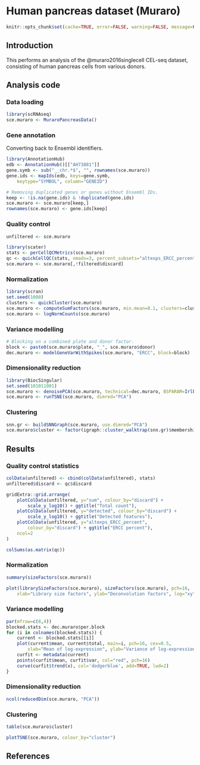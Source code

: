 # Human pancreas dataset (Muraro)

```r
knitr::opts_chunk$set(cache=TRUE, error=FALSE, warning=FALSE, message=FALSE)
```

## Introduction

This performs an analysis of the @muraro2016singlecell CEL-seq dataset,
consisting of human pancreas cells from various donors.

## Analysis code

### Data loading

```r
library(scRNAseq)
sce.muraro <- MuraroPancreasData()
```

### Gene annotation

Converting back to Ensembl identifiers.

```r
library(AnnotationHub)
edb <- AnnotationHub()[["AH73881"]]
gene.symb <- sub("__chr.*$", "", rownames(sce.muraro))
gene.ids <- mapIds(edb, keys=gene.symb, 
    keytype="SYMBOL", column="GENEID")

# Removing duplicated genes or genes without Ensembl IDs.
keep <- !is.na(gene.ids) & !duplicated(gene.ids)
sce.muraro <- sce.muraro[keep,]
rownames(sce.muraro) <- gene.ids[keep]
```

### Quality control

```r
unfiltered <- sce.muraro
```

```r
library(scater)
stats <- perCellQCMetrics(sce.muraro)
qc <- quickCellQC(stats, nmads=3, percent_subsets="altexps_ERCC_percent")
sce.muraro <- sce.muraro[,!filtered$discard]
```

### Normalization

```r
library(scran)
set.seed(1000)
clusters <- quickCluster(sce.muraro)
sce.muraro <- computeSumFactors(sce.muraro, min.mean=0.1, clusters=clusters)
sce.muraro <- logNormCounts(sce.muraro)
```

### Variance modelling

```r
# Blocking on a combined plate and donor factor.
block <- paste0(sce.muraro$plate, "_", sce.muraro$donor)
dec.muraro <- modelGeneVarWithSpikes(sce.muraro, "ERCC", block=block)
```

### Dimensionality reduction

```r
library(BiocSingular)
set.seed(101011001)
sce.muraro <- denoisePCA(sce.muraro, technical=dec.muraro, BSPARAM=IrlbaParam())
sce.muraro <- runTSNE(sce.muraro, dimred="PCA")
```

### Clustering

```r
snn.gr <- buildSNNGraph(sce.muraro, use.dimred="PCA")
sce.muraro$cluster <- factor(igraph::cluster_walktrap(snn.gr)$membership)
```

## Results

### Quality control statistics

```r
colData(unfiltered) <- cbind(colData(unfiltered), stats)
unfiltered$discard <- qc$discard

gridExtra::grid.arrange(
    plotColData(unfiltered, y="sum", colour_by="discard") +
        scale_y_log10() + ggtitle("Total count"),
    plotColData(unfiltered, y="detected", colour_by="discard") +
        scale_y_log10() + ggtitle("Detected features"),
    plotColData(unfiltered, y="altexps_ERCC_percent",
        colour_by="discard") + ggtitle("ERCC percent"),
    ncol=2
)
```

```r
colSums(as.matrix(qc))
```

### Normalization

```r
summary(sizeFactors(sce.muraro))
```

```r
plot(librarySizeFactors(sce.muraro), sizeFactors(sce.muraro), pch=16,
    xlab="Library size factors", ylab="Deconvolution factors", log="xy")
```

### Variance modelling

```r
par(mfrow=c(8,4))
blocked.stats <- dec.muraro$per.block
for (i in colnames(blocked.stats)) {
    current <- blocked.stats[[i]]
    plot(current$mean, current$total, main=i, pch=16, cex=0.5,
        xlab="Mean of log-expression", ylab="Variance of log-expression")
    curfit <- metadata(current)
    points(curfit$mean, curfit$var, col="red", pch=16)
    curve(curfit$trend(x), col='dodgerblue', add=TRUE, lwd=2)
}
```

### Dimensionality reduction

```r
ncol(reducedDim(sce.muraro, "PCA"))
```

### Clustering

```r
table(sce.muraro$cluster)
```

```r
plotTSNE(sce.muraro, colour_by="cluster")
```

## References {-}
